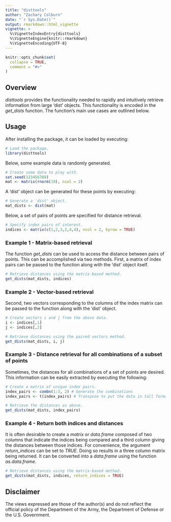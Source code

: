 ```yaml
---
title: "disttools"
author: "Zachary Colburn"
date: "`r Sys.Date()`"
output: rmarkdown::html_vignette
vignette: >
  %\VignetteIndexEntry{disttools}
  %\VignetteEngine{knitr::rmarkdown}
  %\VignetteEncoding{UTF-8}
---
```


```r
knitr::opts_chunk$set(
  collapse = TRUE,
  comment = "#>"
)
```


## Overview
*disttools* provides the functionality needed to rapidly and intuitively retrieve information from large 'dist' objects. This functionality is encoded in the *get_dists* function. The function's main use cases are outlined below.


## Usage
After installing the package, it can be loaded by executing:
```r
# Load the package.
library(disttools)
```


Below, some example data is randomly generated.
```r
# Create some data to play with.
set.seed(123456789)
mat <- matrix(rnorm(10), ncol = 2)
```


A 'dist' object can be generated for these points by executing:
```r
# Generate a 'dist' object.
mat_dists <- dist(mat)
```


Below, a set of pairs of points are specified for distance retrieval.
```r
# Specify index pairs of interest.
indices <- matrix(c(1,2,3,2,4,4), ncol = 2, byrow = TRUE)
```

### Example 1 - Matrix-based retrieval
The function *get_dists* can be used to access the distance between pairs of points. This can be accomplished via two methods. First, a matrix of index pairs can be passed to the function along with the 'dist' object itself.
```r
# Retrieve distances using the matrix-based method.
get_dists(mat_dists, indices)
```

### Example 2 - Vector-based retrieval
Second, two vectors corresponding to the columns of the index matrix can be passed to the function along with the 'dist' object.
```r
# Create vectors i and j from the above data.
i <- indices[,1]
j <- indices[,2]

# Retrieve distances using the paired vectors method.
get_dists(mat_dists, i, j)
```

### Example 3 - Distance retrieval for all combinations of a subset of points
Sometimes, the distances for all combinations of a set of points are desired. This information can be easily extracted by executing the following:
```r
# Create a matrix of unique index pairs.
index_pairs <- combn(1:3, 2) # Generate the combinations
index_pairs <- t(index_pairs) # Transpose to put the data in tall format.

# Retrieve the distances as above.
get_dists(mat_dists, index_pairs)
```


### Example 4 - Return both indices and distances
It is often desirable to create a *matrix* or *data.frame* composed of two columns that indicate the indices being compared and a third column giving the distances between those indices. For convenience, the argument *return_indices* can be set to *TRUE*. Doing so results in a three column matrix being returned. It can be converted into a *data.frame* using the function *as.data.frame*.
```r
# Retrieve distances using the matrix-based method.
get_dists(mat_dists, indices, return_indices = TRUE)
```


## Disclaimer
The views expressed are those of the author(s) and do not reflect the official policy of the Department of the Army, the Department of Defense or the U.S. Government.
